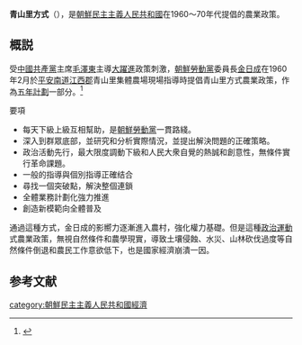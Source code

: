 '''青山里方式'''（{{朝|'''청산리방법'''|青山里方法|罗=Chǒngsangni Pangbǒm}}），是[[朝鮮民主主義人民共和國|朝鮮民主主義人民共和國]]在1960～70年代提倡的農業政策。

==概説==
受[[中國共產黨|中國共產黨]]主席[[毛澤東|毛澤東]]主導[[大躍進|大躍進]]政策刺激，[[朝鮮勞動黨|朝鮮勞動黨]]委員長[[金日成|金日成]]在1960年2月於[[平安南道|平安南道]][[江西郡|江西郡]]青山里集體農場現場指導時提倡青山里方式農業政策，作為[[五年計劃|五年計劃]]一部分。<ref>{{Cite web |url=https://www.youtube.com/watch?v=ZPHjkJUNIA0 |title=청산리방법 |access-date=2015-05-15 |archive-date=2020-02-29 |archive-url=https://web.archive.org/web/20200229200047/https://www.youtube.com/watch?v=ZPHjkJUNIA0&gl=US&hl=en |dead-url=no }}</ref>

要項
*每天下級上級互相幫助，是[[朝鮮勞動黨|朝鮮勞動黨]]一貫路綫。
*深入到群眾底部，並研究和分析實際情況，並提出解決問題的正確策略。
*政治活動先行，最大限度調動下級和人民大衆自覺的熱誠和創意性，無條件實行革命課題。
*一般的指導與個別指導正確结合
*尋找一個突破點，解決整個連鎖
*全體業務計劃化強力推進
*創造新模範向全體普及

通過這種方式，金日成的影嚮力逐漸進入農村，強化權力基礎。但是這種[[政治運動|政治運動]]式農業政策，無視自然條件和農學現實，導致土壤侵蝕、水災、山林砍伐過度等自然條件倒退和農民工作意欲低下，也是國家經濟崩潰一因。

==参考文献==
{{reflist}}

[[category:朝鮮民主主義人民共和國經濟|category:朝鮮民主主義人民共和國經濟]]